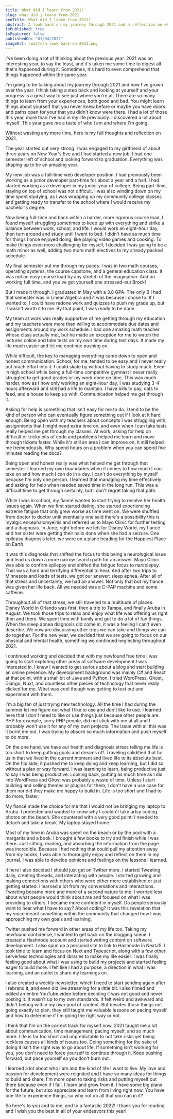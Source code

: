 ```yaml
---
title: What did I learn from 2021?
slug: what-did-i-learn-from-2021
seoTitle: What did I learn from 2021?
abstract: A look back on my journey through 2021 and a reflection on what I learned from it all
isPublished: true
isFeatured: false
publishedOn: "01/04/2022"
imageUrl: /posts/a-look-back-on-2021.png
---
```


<BlogPostHeading
  title="What did I learn from 2021?"
  subTitle="A look back on my journey through 2021 and a reflection on what I learned from it all."
  imageSrc="/posts/a-look-back-on-2021.png"
/>

<BlogBody>
I've been doing a lot of thinking about the previous year. 2021 was an interesting year, to say the least, and it's taken me some time to digest all that's happened during it. Sometimes, it's hard to even comprehend that things happened within the same year.

I'm going to be talking about my journey through 2021 and how I've grown over the year. I think taking a step back and looking at yourself and your progress is a great way to see just where you're at. There are so many things to learn from your experiences, both good and bad. You might learn things about yourself that you never knew before or maybe you have doors and paths open for your that you didn't know were there. I had a lot of those this year, more than I've had in my life previously. I discovered a lot about myself. This year gave me a taste of who I am and where I'm going.

Without wasting any more time, here is my full thoughts and reflection on 2021.

<BlogSectionHeading heading="Bringing Balance to the Force - Work, School, and Communication 👨‍🎓" />

The year started out very strong. I was engaged to my girlfriend of about three years on New Year's Eve and I had started a new job. I had one semester left of school and looking forward to graduation. Everything was shaping up to be an amazing year.

My new job was a full-time web developer position. I had previously been working as a junior developer part-time for about a year and a half. I had started working as a developer in my junior year of college. Being part-time, staying on top of school was not difficult. I was also winding down on my time spent studying, as I was wrapping up my community college classes and getting ready to transfer to the school where I would receive my bachelor's degree.

Now being full-time and back within a harder, more rigorous course load, I found myself struggling sometimes to keep up with everything and strike a balance between work, school, and life. I would work an eight-hour day, then turn around and study until I went to bed. I didn't have as much time for things I once enjoyed doing, like playing video games and cooking. To make things even more challenging for myself, I decided I was going to be a math minor as well, adding two more math electives to my already packed schedule.

My final semester put me through my paces. I was in two math courses, operating systems, the course capstone, and a general education class. It was not an easy course load by any stretch of the imagination. Add on working full time, and you've got yourself one stressed-out Brock!

But I made it through. I graduated in May with a 3.8 GPA. The only B I had that semester was in Linear Algebra and it was because I chose to. If I wanted to, I could have redone work and quizzes to push my grade up, but it wasn't worth it to me. By that point, I was ready to be done.

My team at work was really supportive of me getting through my education and my teachers were more than willing to accommodate due dates and assignments around my work schedule. I had one amazing math teacher whose class actually met, but he made an exception for me to watch the lectures online and take tests on my own time during test days. It made my life much easier and let me continue pushing on.

While difficult, the key to managing everything came down to open and honest communication. School, for me, tended to be easy and I never really put much effort into it. I could skate by without having to study much. Even in high school while being a full-time competitive gymnast I never really struggled to get good grades or my work done on time. This was much harder, now as I now only working an eight-hour day, I was studying 3-4 hours afterward and still had a life to maintain. I have bills to pay, cats to feed, and a house to keep up with. Communication helped me get through it.

Asking for help is something that isn't easy for me to do. I tend to be the kind of person who can eventually figure something out if I look at it hard enough. Being open with my teachers about concepts I was struggling with, assignments that I might need extra time on, and even when I can take tests really helped me get through my classes. At work, asking for help on difficult or tricky bits of code and problems helped me learn and move through tickets faster. While it's still an area I can improve on, it still helped me tremendously. Why spend hours on a problem when you can spend five minutes reading the docs?

Being open and honest really was what helped me get through that semester. I learned my own boundaries when it comes to how much I can take on and how much I can do in a day. I can't do everything by myself because I'm only one person. I learned that managing my time effectively and asking for help when needed saved time in the long run. This was a difficult time to get through certainly, but I don't regret taking that path.

<BlogSectionHeading heading="That's not how the Force Works - Summer 😮‍💨" />

While I was in school, my fiancé wanted to start trying to resolve her health issues again. When we first started dating, she started experiencing extreme fatigue that only grew worse as time went on. We were shuffled from doctor to doctor until eventually one said there's a possibility this is myalgic encephalomyelitis and referred us to Mayo Clinic for further testing and a diagnosis. In June, right before we left for Disney World, my fiancé and her sister were getting their nails done when she had a seizure. One epilepsy diagnosis later, we were on a plane heading for the Happiest Place on Earth.

It was this diagnosis that shifted the focus to this being a neurological issue and lead us down a more narrow search path for an answer. Mayo Clinic was able to confirm epilepsy and shifted the fatigue focus to narcolepsy. That was a hard and terrifying differential to hear. And after two trips to Minnesota and loads of tests, we got our answer: sleep apnea. After all of that stress and uncertainty, we had an answer. Not only that but my fiancé was given her life back. All we needed was a C-PAP machine and some caffeine.

Throughout all of that stress, we still traveled to a multitude of places. Disney World in Orlando was first, then a trip to Tampa, and finally Aruba in August. We took those trips to relax and enjoy what life was offering us right then and there. We spent time with family and got to do a lot of fun things. When the sleep apnea diagnosis did come in, it was a feeling I can't even describe. We now are discussing other trips we can take and things we can do together. For the new year, we decided that we are going to focus on our physical and mental health, something we continued neglecting throughout 2021.

I continued working and decided that with my newfound free time I was going to start exploring other areas of software development I was interested in. I knew I wanted to get serious about a blog and start building an online presence. My development background was mainly C# and React at that point, with a small bit of Java and Python. I tried WordPress, Ghost, Django, Nuxt, and countless other pieces of technology that never really clicked for me. What was cool though was getting to test out and experiment with them.

I'm a big fan of just trying new technology. All the time I had during the summer let me figure out what I like to use and don't like to use. I learned here that I don't need to like or use things just because other people are. PHP for example, sorry PHP people, did not click with me at all and I probably won't use it for any of my own projects. The issue with all this was it burnt me out. I was trying to absorb so much information and push myself to do more.

On the one hand, we have our health and diagnosis stress telling me life is too short to keep putting goals and dreams off. Traveling solidified that for us in that we lived in the current moment and lived life to its absolute best. On the flip side, it pushed me to keep doing and keep learning, but I did so without a plan or way forward. I was learning to learn, being productive just to say I was being productive. Looking back, putting as much time as I did into WordPress and Ghost was probably a waste of time. Unless I start building and selling themes or plugins for them, I don't have a use case for them nor did they make me happy to build in. Life is too short and I had to do more, faster.

<BlogSectionHeading heading="A New Hope - Twitter, learning, and a new year 👨‍💻" />

My fiancé made the choice for me that I would not be bringing my laptop to Aruba. I protested and wanted to know why I couldn't take artsy coding photos on the beach. She countered with a very good point: I needed to detach and take a break. My laptop stayed home.

Most of my time in Aruba was spent on the beach or by the pool with a margarita and a book. I brought a few books to try and finish while I was there. Just sitting, reading, and absorbing the information from the page was incredible. Because I had nothing that could pull my attention away from my books, I was able to thoroughly enjoy and reflect on them in my journal. I was able to develop opinions and feelings on the lessons I learned.

It here I also decided I should just get on Twitter more. I started Tweeting daily, creating threads, and interacting with people. I started growing and making connections with others who were either more established or just getting started. I learned a lot from my conversations and interactions. Tweeting became more and more of a second nature to me. I worried less about what people would think about me and focused on what I was providing to others. I became more confident in myself. Do people seriously want to hear what I have to say? About coding? It was this revelation that my voice meant something within the community that changed how I was approaching my own goals and learning.

Twitter pushed me forward in other areas of my life too. Taking my newfound confidence, I wanted to get back on the blogging scene. I created a Hashnode account and started writing content on software development. I also spun up a personal site to link to Hashnode in NextJS. I took time to learn and focus on Next and Typescript, along with a few other serverless technologies and libraries to make my life easier. I was finally feeling good about what I was using to build my projects and started feeling eager to build more. I felt like I had a purpose, a direction in what I was learning, and an outlet to share my learnings on.

I also created a weekly newsletter, which I need to start sending again after I rebrand it, and even did live streaming for a little bit. I also filmed and edited an entire YouTube video before deciding it was not good and never posting it. It wasn't up to my own standards. It felt weird and awkward and didn't belong within my own pool of content.
But besides those things not going exactly to plan, they still taught me valuable lessons on pacing myself and how to determine if I'm going the right way or not.

<BlogSectionHeading heading="Peace and Purpose - Conclusion 🥂" />

I think that I'm on the correct track for myself now. 2021 taught me a lot about communication, time management, pacing myself, and so much more. Life is far too short and unpredictable to not take risks yet being reckless causes all kinds of issues too. Doing something for the sake of doing it isn't the right way to go about life. If something isn't working for you, you don't need to force yourself to continue through it. Keep pushing forward, but pace yourself so you don't burn out.

I learned a lot about who I am and the kind of life I want to live. My love and passion for development were reignited and I have so many ideas for things to build and share. I'm more open to taking risks and putting myself out there because even if I fail, I learn and grow from it. I have some big plans for the future, but also appreciate and learn from living right now. You have one life to experience things, so why not do all that you can in it?

So here's to you and to me, and to a fantastic 2022! I thank you for reading and I wish you the best in all of your endeavors this year!

</BlogBody>
